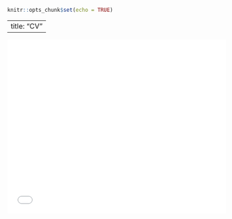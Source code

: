 
```r
knitr::opts_chunk$set(echo = TRUE)
```

---
title: "CV"
---

![](/Users/Clarice/Personal_Site/CPerryman_CV_March2020.pdf){width=100% height=400}